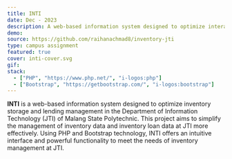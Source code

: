 ```yaml
---
title: INTI
date: Dec - 2023
description: A web-based information system designed to optimize interaction and management at the inventory in technology information department Politeknik Negeri Malang.
demo:
source: https://github.com/raihanachmad8/inventory-jti
type: campus assignment
featured: true
cover: inti-cover.svg
gif:
stack:
  - ["PHP", "https://www.php.net/", "i-logos:php"]
  - ["Bootstrap", "https://getbootstrap.com/", "i-logos:bootstrap"]
---
```


**INTI** is a web-based information system designed to optimize inventory storage and lending management in the Department of Information Technology (JTI) of Malang State Polytechnic. This project aims to simplify the management of inventory data and inventory loan data at JTI more effectively. Using PHP and Bootstrap technology, INTI offers an intuitive interface and powerful functionality to meet the needs of inventory management at JTI.
